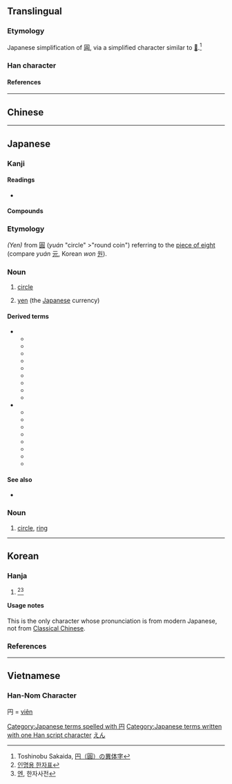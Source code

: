 {{character info/new}}
{{also|圓|圆}}<!-- may be replaced by zh-forms -->
==Translingual==
{{stroke order|type=jbw}}
{{Han simplified forms|圓|円|圆}}

===Etymology===
Japanese simplification of [[圓]], via a simplified character similar to [[𠮚]].<ref>Toshinobu Sakaida, [http://www.akaenpitsu.gr.jp/kakioroshi001.pdf 円（圓）の異体字]</ref>

===Han character===
{{Han char|rn=13|rad=冂|as=02|sn=4|four=|canj=BY,BLM|ids=⿵冂丄}}

====References====
{{Han ref|kx=0128.351|dkj=01513|dj=0289.170|hdz=10096.180|uh=5186}}
<references />

----

==Chinese==
{{zh-see|圓}}

----

==Japanese==
{{ja-kanji forms|円|圓}}

===Kanji===
{{ja-kanji|grade=1|rs=冂02|style=s|kyu=圓}}

====Readings====
* {{ja-readings|goon=[[おん]] (on)|kanon=[[えん]] (en)|kun=[[まる]] (maru), [[まるい]] ([[円い]]) (marui), つぶら (円ら) (tsubura)|nanori=[[まどか]] (madoka)}}

====Compounds====
{{der5|lang=ja|{{ja-l|一円}}
|{{ja-l|大団円}}
|{{ja-l|楕円}}
|{{ja-l|長円}}
|{{ja-l|凸円}}
|{{ja-l|方円}}
|{{ja-l|卵円}}
|{{ja-l|黒円}}
|{{ja-l|円味}}
|{{ja-l|円運動}}
|{{ja-l|円屋根}}
|{{ja-l|円花蜂}}
|{{ja-l|円蓋}}
|{{ja-l|円滑}}
|{{ja-l|円環}}
|{{ja-l|円顔}}
|{{ja-l|円規}}
|{{ja-l|円丘}}
|{{ja-l|円居}}
|{{ja-l|円鏡}}
|{{ja-l|円曲}}
|{{ja-l|円形}}, {{ja-l|円型}}
|{{ja-l|円弧}}
|{{ja-l|円光}}
|{{ja-l|円寂}}
|{{ja-l|円周}}
|{{ja-l|円熟}}
|{{ja-l|円心}}
|{{ja-l|真円真珠}}
|{{ja-l|円刃刀}}
|{{ja-l|円陣}}
|{{ja-l|円錐}}
|{{ja-l|円窓}}
|{{ja-l|円卓}}
|{{ja-l|円弾}}
|{{ja-l|円柱}}
|{{ja-l|円虫類}}
|{{ja-l|円頂}}
|{{ja-l|円天井}}
|{{ja-l|円転}}
|{{ja-l|円筒}}
|{{ja-l|円内}}
|{{ja-l|円盤}}
|{{ja-l|円舞}}
|{{ja-l|円墳}}
|{{ja-l|円偏光}}
|{{ja-l|円本}}
|{{ja-l|円盆}}
|{{ja-l|円満}}
|{{ja-l|遊動円木}}
|{{ja-l|円罐}}
|{{ja-l|円鉋}}
|{{ja-l|円顱}}
|{{ja-l|円ら}}
|{{ja-l|真ん円}}
|{{ja-l|円か}}
|{{ja-l|円み}}
}}
===Etymology===
''(Yen)'' from {{etyl|cmn|ja}} [[圓]] (''yuán'' "circle" >"round coin") referring to the [[piece of eight]] (compare {{etyl|cmn|-}} ''yuán'' [[元]], Korean ''won'' [[원]]).

===Noun===

{{ja-noun|えん|hhira=ゑん|kyu=圓}}

# {{lb|ja|math}} [[circle]]
# [[yen]] (the [[Japanese]] currency)

====Derived terms====
* {{sense|circle}}
** {{ja-l|外接円}}
** {{ja-l|内接円}}
** {{ja-l|交換円}}
** {{ja-l|四分円}}
** {{ja-l|大円}}
** {{ja-l|同心円}}
** {{ja-l|半円}}
** {{ja-l|円軌道}}
** {{ja-l|円グラフ}}
* {{sense|yen}}
** {{ja-l|円安}}
** {{ja-l|円為替}}
** {{ja-l|円価}}
** {{ja-l|円貨}}
** {{ja-l|円記号}}
** {{ja-l|円借款}}
** {{ja-l|円相場}}
** {{ja-l|円建て}}

====See also====
* {{l|ja|¥}}

===Noun===
{{ja-noun|まる}}

# [[circle]], [[ring]]

[[Category:Japanese terms spelled with 円]]
[[Category:Japanese terms written with one Han script character]]
[[Category:ja:Currency|えん]]

----

==Korean==
{{ko-hanjatab}}

===Hanja===
{{ko-hanja|hangeul=엔}}

# {{non-gloss|hanja for names}}<ref>[http://help.scourt.go.kr/nm/img/hanja/hanja.pdf 인명용 한자표]</ref><ref>[http://www.zonmal.com/hanja_um1.asp?um=%BF%A3 엔], 한자사전</ref>

====Usage notes====
This is the only character whose pronunciation is from modern Japanese, not from [[Classical Chinese]].

===References===
<references />

----

==Vietnamese==

===Han-Nom Character===
円 = [[viên]]